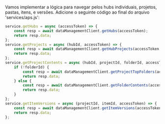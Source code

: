 Vamos implementar a lógica para navegar pelos hubs individuais, projetos, pastas, itens,
e versões. Adicione o seguinte código ao final do arquivo 'services/aps.js':

```js title="services/aps.js"
service.getHubs = async (accessToken) => {
    const resp = await dataManagementClient.getHubs(accessToken);
    return resp.data;
};
service.getProjects = async (hubId, accessToken) => {
    const resp = await dataManagementClient.getHubProjects(accessToken, hubId);
    return resp.data;
};
service.getProjectContents = async (hubId, projectId, folderId, accessToken) => {
    if (!folderId) {
        const resp = await dataManagementClient.getProjectTopFolders(accessToken, hubId, projectId);
        return resp.data;
    } else {
        const resp = await dataManagementClient.getFolderContents(accessToken, projectId, folderId);
        return resp.data;
    }
};
service.getItemVersions = async (projectId, itemId, accessToken) => {
    const resp = await dataManagementClient.getItemVersions(accessToken, projectId, itemId);
    return resp.data;
};
```
